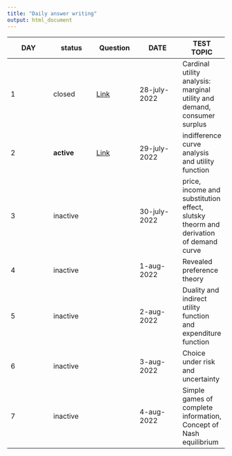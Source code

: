```yaml
---
title: "Daily answer writing"
output: html_document
---
```


|DAY|status|Question|DATE|TEST TOPIC|
|---|---|---|---|---|
|1|closed|[Link](DT1.html)|28-july-2022|Cardinal utility analysis: marginal utility and demand, consumer surplus|
|2|**active**|[Link](DT2.html)|29-july-2022|indifference curve analysis and utility function|
|3|inactive||30-july-2022|price, income and substitution effect, slutsky theorm and derivation of demand curve|
|4|inactive||1-aug-2022|Revealed preference theory|
|5|inactive||2-aug-2022|Duality and indirect utility function and expenditure function|
|6|inactive||3-aug-2022|Choice under risk and uncertainty|
|7|inactive||4-aug-2022|Simple games of complete information, Concept of Nash equilibrium|